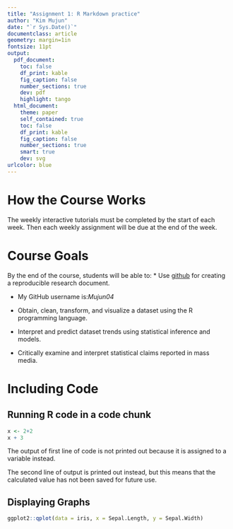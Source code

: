 ```yaml
---
title: "Assignment 1: R Markdown practice"
author: "Kim Mujun"
date: "`r Sys.Date()`"
documentclass: article
geometry: margin=1in
fontsize: 11pt
output:
  pdf_document:
    toc: false
    df_print: kable
    fig_caption: false
    number_sections: true
    dev: pdf
    highlight: tango
  html_document:
    theme: paper
    self_contained: true
    toc: false
    df_print: kable
    fig_caption: false
    number_sections: true
    smart: true
    dev: svg
urlcolor: blue
---
```


<!-- Write your Markdown below this line -->
# How the Course Works
The weekly interactive tutorials must be completed by the start of each week. Then each weekly
assignment will be due at the end of the week.

# Course Goals
By the end of the course, students will be able to:
* Use [github](https://github.com/) for creating a reproducible research document.

  * My GitHub username is:*Mujun04*

* Obtain, clean, transform, and visualize a dataset using the R programming language.

* Interpret and predict dataset trends using statistical inference and models.

* Critically examine and interpret statistical claims reported in mass media.

# Including Code 
## Running R code in a code chunk
```r
x <- 2+2
x + 3
```
The output of first line of code is not printed out because it is assigned to a variable instead.

The second line of output is printed out instead, but this means that the calculated value has not
been saved for future use.

## Displaying Graphs
```r
ggplot2::qplot(data = iris, x = Sepal.Length, y = Sepal.Width)
```

